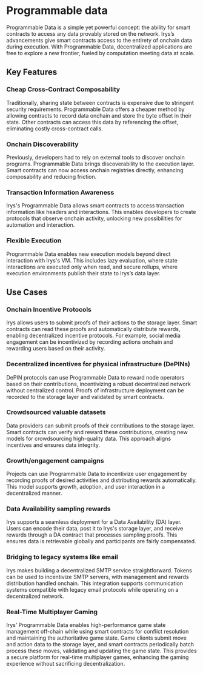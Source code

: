 
# Programmable data

<ProgrammableDataAnimation />

Programmable Data is a simple yet powerful concept: the ability for smart contracts to access any data provably stored
on the network. Irys’s advancements give smart contracts access to the entirety of onchain data during execution. With
Programmable Data, decentralized applications are free to explore a new frontier, fueled by computation meeting data at
scale.

## Key Features

### Cheap Cross-Contract Composability

Traditionally, sharing state between contracts is expensive due to stringent security requirements. Programmable Data offers a cheaper method by allowing contracts to record data onchain and store the byte offset in their state. Other contracts can access this data by referencing the offset, eliminating costly cross-contract calls.

### Onchain Discoverability

Previously, developers had to rely on external tools to discover onchain programs. Programmable Data brings discoverability to the execution layer. Smart contracts can now access onchain registries directly, enhancing composability and reducing friction.

### Transaction Information Awareness

Irys's Programmable Data allows smart contracts to access transaction information like headers and interactions. This enables developers to create protocols that observe onchain activity, unlocking new possibilities for automation and interaction.

### Flexible Execution

Programmable Data enables new execution models beyond direct interaction with Irys's VM. This includes lazy evaluation, where state interactions are executed only when read, and secure rollups, where execution environments publish their state to Irys’s data layer.

## Use Cases

### Onchain Incentive Protocols

Irys allows users to submit proofs of their actions to the storage layer. Smart contracts can read these proofs and automatically distribute rewards, enabling decentralized incentive protocols. For example, social media engagement can be incentivized by recording actions onchain and rewarding users based on their activity.

### Decentralized incentives for physical infrastructure (DePINs)

DePIN protocols can use Programmable Data to reward node operators based on their contributions, incentivizing a robust decentralized network without centralized control. Proofs of infrastructure deployment can be recorded to the storage layer and validated by smart contracts.

### Crowdsourced valuable datasets

Data providers can submit proofs of their contributions to the storage layer. Smart contracts can verify and reward these contributions, creating new models for crowdsourcing high-quality data. This approach aligns incentives and ensures data integrity.

### Growth/engagement campaigns

Projects can use Programmable Data to incentivize user engagement by recording proofs of desired activities and distributing rewards automatically. This model supports growth, adoption, and user interaction in a decentralized manner.

### Data Availability sampling rewards

Irys supports a seamless deployment for a Data Availability (DA) layer. Users can encode their data, post it to Irys's storage layer, and receive rewards through a DA contract that processes sampling proofs. This ensures data is retrievable globally and participants are fairly compensated.

### Bridging to legacy systems like email

Irys makes building a decentralized SMTP service straightforward. Tokens can be used to incentivize SMTP servers, with management and rewards distribution handled onchain. This integration supports communication systems compatible with legacy email protocols while operating on a decentralized network.

### Real-Time Multiplayer Gaming

Irys’ Programmable Data enables high-performance game state management off-chain while using smart contracts for conflict resolution and maintaining the authoritative game state. Game clients submit move and action data to the storage layer, and smart contracts periodically batch process these moves, validating and updating the game state. This provides a secure platform for real-time multiplayer games, enhancing the gaming experience without sacrificing decentralization.
